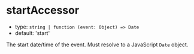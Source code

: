 
# startAccessor

- type: `string | function (event: Object) => Date`
- default: 'start'

The start date/time of the event. Must resolve to a JavaScript `Date` object.

<Canvas>
  <Story id="props--start-accessor" />
</Canvas>
